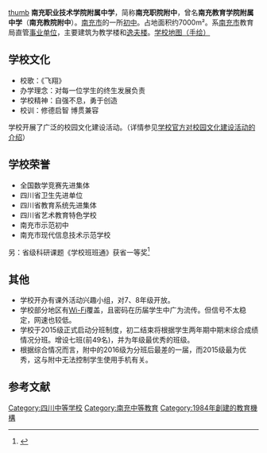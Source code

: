 {{coord|30|47|8|N|106|5|3|E|display=title}}
{{Infobox School
  | name        = 南充职业技术学院附属中学
  | foreign_name= The Middle School Affiliated With Nanchong Professional Technic College
  | other_name  = 简称：南充职院附中
  | motto       = 修德启智 博贯兼容
  | image          =
  | established = 1984年
  | type        = 
  | religion    = 
  | affiliation =
  | district    = 顺庆区
  | grades      = [[初中|初中]]
  | principal   = 李黎明
  | dean        = 李保成
  | college     = 
  | house       = 
  | sc          =
  | language    =[[中文|中文]]
  | faculty     = 
  | staff       = 83
  | students    = 约1300
  | athletics   = 
  | conference  = 
  | mascot      = 
  | magazine    = 《南充职院附中报》
  | free_label  = 
  | free_text   = 
  | free_label2 = 
  | free_text2  = 
  | free_label3 = 
  | free_text3  = 
  | address     = {{CHN}}[[四川省|四川省]][[南充市|南充市]][[顺庆区|顺庆区]]小西街63号
  | tel         = 0817-2224171
  | fax         = 
  | mail        = 
  | website     = http://www.nczyfz.com/<ref>{{Cite web|url =http://www.nczyfz.com/xinwenshow/?982.html|title =附中联系方式|author =南充职院附中|date =2007-12-08|language =中文|deadurl =yes|archiveurl =https://web.archive.org/web/20140222205458/http://www.nczyfz.com/xinwenshow/?982.html|archivedate =2014-02-22|accessdate =2014-02-06}}</ref>
}}

[[file:nczyfz_gate.jpeg|thumb]]
'''南充职业技术学院附属中学'''，简称'''南充职院附中'''，曾名'''南充教育学院附属中学'''（'''南充教院附中'''）。[[南充市|南充市]]的一所[[初中|初中]]。占地面积约7000m²。系[[南充市|南充市]]教育局直管[[事业单位|事业单位]]，主要建筑为教学楼和[[逸夫楼|逸夫楼]]。[[:file:nczyfz_map.jpeg|学校地图（手绘）]]

==学校文化==
*校歌：《飞翔》
*办学理念：对每一位学生的终生发展负责
*学校精神：自强不息，勇于创造
*校训：修德启智 博贯兼容
学校开展了广泛的校园文化建设活动。（详情参见[http://www.nczyfz.com/xinwenshow/?929.html 学校官方对校园文化建设活动的介绍]{{Wayback|url=http://www.nczyfz.com/xinwenshow/?929.html |date=20140222205418 }}）

==学校荣誉==
*全国数学竞赛先进集体
*四川省卫生先进单位
*四川省教育系统先进集体
*四川省艺术教育特色学校
*南充市示范初中
*南充市现代信息技术示范学校
另：省级科研课题《学校班班通》获省一等奖<ref>{{Cite web|url =http://www.nczyfz.com/xinwenshow/?1050.html|title =附中基本情况简介|author =南充职院附中|date =2007-12-08|language =中文|deadurl =yes|archiveurl =https://web.archive.org/web/20140222205502/http://www.nczyfz.com/xinwenshow/?1050.html|archivedate =2014-02-22|accessdate =2014-02-06}}</ref>

==其他==
*学校开办有课外活动兴趣小组，对7、8年级开放。
*学校部分地区有[[Wi-Fi|Wi-Fi]]覆盖，且密码在历届学生中广为流传。但信号不太稳定，网速也较低。
*学校于2015级正式启动分班制度，初二结束将根据学生两年期中期末综合成绩情况分班。增设七班(前49名)，并为年级最优秀的班级。
*根据综合情况而言，附中的2016级为分班后最差的一届，而2015级最为优秀，这与附中无法控制学生使用手机有关。

==参考文献==
{{reflist}}

[[Category:四川中等学校|Category:四川中等学校]]
[[Category:南充中等教育|Category:南充中等教育]]
[[Category:1984年創建的教育機構|Category:1984年創建的教育機構]]